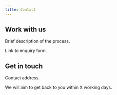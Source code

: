 ```yaml
---
title: Contact
---
```


## Work with us

Brief description of the process.

Link to enquiry form.


## Get in touch

Contact address.

We will aim to get back to you within X working days.
